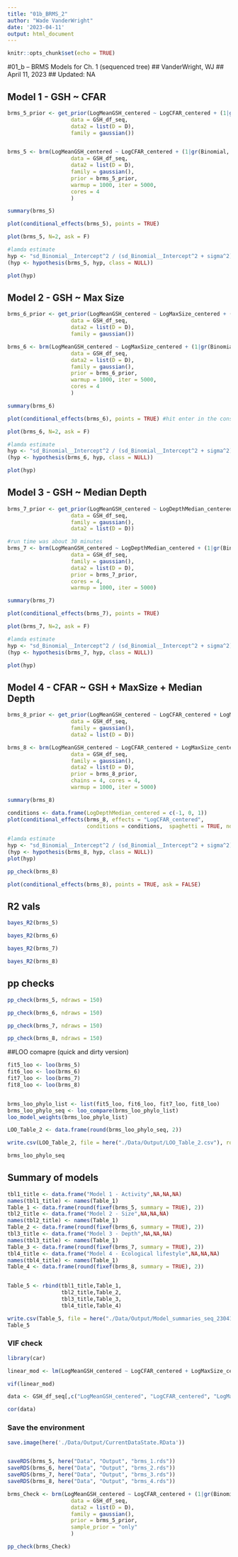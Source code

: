 ```yaml
---
title: "01b_BRMS_2"
author: "Wade VanderWright"
date: '2023-04-11'
output: html_document
---
```


```r
knitr::opts_chunk$set(echo = TRUE)
```

#01_b -- BRMS Models for Ch. 1 (sequenced tree)
## VanderWright, WJ
## April 11, 2023
## Updated: NA


## Model 1 - GSH ~ CFAR

```r
brms_5_prior <- get_prior(LogMeanGSH_centered ~ LogCFAR_centered + (1|gr(Binomial, cov = D)),
                    data = GSH_df_seq,
                    data2 = list(D = D),
                    family = gaussian())


brms_5 <- brm(LogMeanGSH_centered ~ LogCFAR_centered + (1|gr(Binomial, cov = D)),
                    data = GSH_df_seq,
                    data2 = list(D = D),
                    family = gaussian(),
                    prior = brms_5_prior,
                    warmup = 1000, iter = 5000,
                    cores = 4
                    )

summary(brms_5)
```

```r
plot(conditional_effects(brms_5), points = TRUE)

```

```r
plot(brms_5, N=2, ask = F)

```


```r
#lamda estimate
hyp <- "sd_Binomial__Intercept^2 / (sd_Binomial__Intercept^2 + sigma^2) = 0"
(hyp <- hypothesis(brms_5, hyp, class = NULL))
```


```r
plot(hyp)
```

## Model 2 - GSH ~ Max Size
```r
brms_6_prior <- get_prior(LogMeanGSH_centered ~ LogMaxSize_centered + (1|gr(Binomial, cov = D)),
                    data = GSH_df_seq,
                    data2 = list(D = D),
                    family = gaussian())

brms_6 <- brm(LogMeanGSH_centered ~ LogMaxSize_centered + (1|gr(Binomial, cov = D)),
                    data = GSH_df_seq,
                    data2 = list(D = D),
                    family = gaussian(),
                    prior = brms_6_prior,
                    warmup = 1000, iter = 5000,
                    cores = 4
                    )

summary(brms_6)

```


```r
plot(conditional_effects(brms_6), points = TRUE) #hit enter in the console

```

```r
plot(brms_6, N=2, ask = F)

```


```r
#lamda estimate
hyp <- "sd_Binomial__Intercept^2 / (sd_Binomial__Intercept^2 + sigma^2) = 0"
(hyp <- hypothesis(brms_6, hyp, class = NULL))
```
```r
plot(hyp)
```


## Model 3 - GSH ~ Median Depth 
```r
brms_7_prior <- get_prior(LogMeanGSH_centered ~ LogDepthMedian_centered + (1|gr(Binomial, cov = D)),
                    data = GSH_df_seq,
                    family = gaussian(),
                    data2 = list(D = D))

#run time was about 30 minutes
brms_7 <- brm(LogMeanGSH_centered ~ LogDepthMedian_centered + (1|gr(Binomial, cov = D)),
                    data = GSH_df_seq,
                    family = gaussian(),
                    data2 = list(D = D),
                    prior = brms_7_prior,
                    cores = 4,
                    warmup = 1000, iter = 5000)

summary(brms_7)


```


```r
plot(conditional_effects(brms_7), points = TRUE)

```

```r
plot(brms_7, N=2, ask = F)

```


```r
#lamda estimate
hyp <- "sd_Binomial__Intercept^2 / (sd_Binomial__Intercept^2 + sigma^2) = 0"
(hyp <- hypothesis(brms_7, hyp, class = NULL))
```

```r
plot(hyp)
```


## Model 4 - CFAR ~ GSH + MaxSize + Median Depth
```r
brms_8_prior <- get_prior(LogMeanGSH_centered ~ LogCFAR_centered + LogMaxSize_centered + LogDepthMedian_centered + (1|gr(Binomial, cov = D)),
                    data = GSH_df_seq,
                    family = gaussian(),
                    data2 = list(D = D))

brms_8 <- brm(LogMeanGSH_centered ~ LogCFAR_centered + LogMaxSize_centered + LogDepthMedian_centered + (1|gr(Binomial, cov = D)),
                    data = GSH_df_seq,
                    family = gaussian(),
                    data2 = list(D = D),
                    prior = brms_8_prior,
                    chains = 4, cores = 4,
                    warmup = 1000, iter = 5000)

summary(brms_8)
```

```r
conditions <- data.frame(LogDepthMedian_centered = c(-1, 0, 1))
plot(conditional_effects(brms_8, effects = "LogCFAR_centered",
                         conditions = conditions,  spaghetti = TRUE, ndraws = 1000), points = TRUE)
```

```r
#lamda estimate
hyp <- "sd_Binomial__Intercept^2 / (sd_Binomial__Intercept^2 + sigma^2) = 0"
(hyp <- hypothesis(brms_8, hyp, class = NULL))
plot(hyp)
```


```r
pp_check(brms_8)
```

```r
plot(conditional_effects(brms_8), points = TRUE, ask = FALSE)
```
## R2 vals
```r
bayes_R2(brms_5)
```

```r
bayes_R2(brms_6)
```

```r
bayes_R2(brms_7)
```

```r
bayes_R2(brms_8)
```

## pp checks

```r
pp_check(brms_5, ndraws = 150)
```

```r
pp_check(brms_6, ndraws = 150)
```

```r
pp_check(brms_7, ndraws = 150)
```

```r
pp_check(brms_8, ndraws = 150)
```





##LOO comapre (quick and dirty version)

```r
fit5_loo <- loo(brms_5)
fit6_loo <- loo(brms_6)
fit7_loo <- loo(brms_7)
fit8_loo <- loo(brms_8)


brms_loo_phylo_list <- list(fit5_loo, fit6_loo, fit7_loo, fit8_loo)
brms_loo_phylo_seq <- loo_compare(brms_loo_phylo_list)
loo_model_weights(brms_loo_phylo_list)

LOO_Table_2 <- data.frame(round(brms_loo_phylo_seq, 2))

write.csv(LOO_Table_2, file = here("./Data/Output/LOO_Table_2.csv"), row.names = T)

brms_loo_phylo_seq

```

## Summary of models
```r
tbl1_title <- data.frame("Model 1 - Activity",NA,NA,NA)
names(tbl1_title) <- names(Table_1)
Table_1 <- data.frame(round(fixef(brms_5, summary = TRUE), 2))
tbl2_title <- data.frame("Model 2 - Size",NA,NA,NA)
names(tbl2_title) <- names(Table_1)
Table_2 <- data.frame(round(fixef(brms_6, summary = TRUE), 2))
tbl3_title <- data.frame("Model 3 - Depth",NA,NA,NA)
names(tbl3_title) <- names(Table_1)
Table_3 <- data.frame(round(fixef(brms_7, summary = TRUE), 2))
tbl4_title <- data.frame("Model 4 - Ecological lifestyle",NA,NA,NA)
names(tbl4_title) <- names(Table_1)
Table_4 <- data.frame(round(fixef(brms_8, summary = TRUE), 2))


Table_5 <- rbind(tbl1_title,Table_1,
                 tbl2_title,Table_2,
                 tbl3_title,Table_3,
                 tbl4_title,Table_4)

write.csv(Table_5, file = here("./Data/Output/Model_summaries_seq_230412.csv"))
Table_5
```

### VIF check
```r
library(car)

linear_mod <- lm(LogMeanGSH_centered ~ LogCFAR_centered + LogMaxSize_centered + LogDepthMedian_centered, data = GSH_df_seq)

vif(linear_mod)
```

```r
data <- GSH_df_seq[,c("LogMeanGSH_centered", "LogCFAR_centered", "LogMaxSize_centered", "LogDepthMedian_centered")]

cor(data)
```



### Save the environment
```r
save.image(here('./Data/Output/CurrentDataState.RData'))


saveRDS(brms_5, here("Data", "Output", "brms_1.rds"))
saveRDS(brms_6, here("Data", "Output", "brms_2.rds"))
saveRDS(brms_7, here("Data", "Output", "brms_3.rds"))
saveRDS(brms_8, here("Data", "Output", "brms_4.rds"))
```


```r
brms_Check <- brm(LogMeanGSH_centered ~ LogCFAR_centered + (1|gr(Binomial, cov = D)),
                    data = GSH_df_seq,
                    data2 = list(D = D),
                    family = gaussian(),
                    prior = brms_5_prior,
                    sample_prior = "only"
                    )

pp_check(brms_Check)
```

